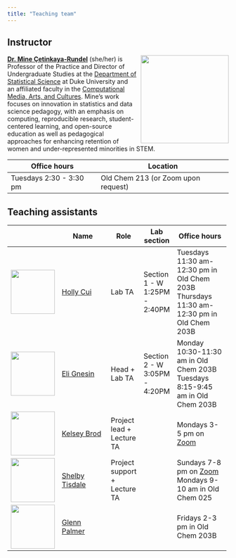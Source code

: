 ---
title: "Teaching team"
---

## Instructor

![](images/team/mine.png){style="float:right;padding: 0 0 0 10px;" fig-alt="Headshot of Dr. Mine Çetinkaya-Rundel" width="200"}

[**Dr. Mine Çetinkaya-Rundel**](http://mine-cr.com/) (she/her) is Professor of the Practice and Director of Undergraduate Studies at the [Department of Statistical Science](https://stat.duke.edu/) at Duke University and an affiliated faculty in the [Computational Media, Arts, and Cultures](https://cmac.duke.edu/). Mine's work focuses on innovation in statistics and data science pedagogy, with an emphasis on computing, reproducible research, student-centered learning, and open-source education as well as pedagogical approaches for enhancing retention of women and under-represented minorities in STEM.

| Office hours            | Location                            |
|-------------------------|-------------------------------------|
| Tuesdays 2:30 - 3:30 pm | Old Chem 213 (or Zoom upon request) |

## Teaching assistants

+------------------------------------------+---------------------------------------------------------------+------------------------------+-------------------------------+---------------------------------------------------------------+
|                                          | Name                                                          | Role                         | Lab section                   | Office hours                                                  |
+==========================================+===============================================================+==============================+===============================+===============================================================+
| ![](images/team/holly.png){width="100"}  | [Holly Cui](https://www.linkedin.com/in/holly-cui-4b4520236/) | Lab TA                       | Section 1 - W 1:25PM - 2:40PM | Tuesdays 11:30 am-12:30 pm in Old Chem 203B\                  |
|                                          |                                                               |                              |                               | Thursdays 11:30 am-12:30 pm in Old Chem 203B                  |
+------------------------------------------+---------------------------------------------------------------+------------------------------+-------------------------------+---------------------------------------------------------------+
| ![](images/team/eli.png){width="100"}    | [Eli Gnesin](https://www.linkedin.com/in/elignesin/)          | Head + Lab TA                | Section 2 - W 3:05PM - 4:20PM | Monday 10:30-11:30 am in Old Chem 203B\                       |
|                                          |                                                               |                              |                               | Tuesdays 8:15-9:45 am in Old Chem 203B                        |
+------------------------------------------+---------------------------------------------------------------+------------------------------+-------------------------------+---------------------------------------------------------------+
| ![](images/team/kelsey.png){width="100"} | [Kelsey Brod](https://www.kelseybrod.com/)                    | Project lead + Lecture TA    |                               | Mondays 3-5 pm on [Zoom](https://duke.zoom.us/j/93140556044)  |
+------------------------------------------+---------------------------------------------------------------+------------------------------+-------------------------------+---------------------------------------------------------------+
| ![](images/team/shelby.png){width="100"} | [Shelby Tisdale](https://www.linkedin.com/in/shelby-tisdale/) | Project support + Lecture TA |                               | Sundays 7-8 pm on [Zoom](https://duke.zoom.us/j/91926689475)\ |
|                                          |                                                               |                              |                               | Mondays 9-10 am in Old Chem 025                               |
+------------------------------------------+---------------------------------------------------------------+------------------------------+-------------------------------+---------------------------------------------------------------+
| ![](images/team/glenn.png){width="100"}  | [Glenn Palmer](https://scholars.duke.edu/person/glenn.palmer) |                              |                               | Fridays 2-3 pm in Old Chem 203B                               |
+------------------------------------------+---------------------------------------------------------------+------------------------------+-------------------------------+---------------------------------------------------------------+
